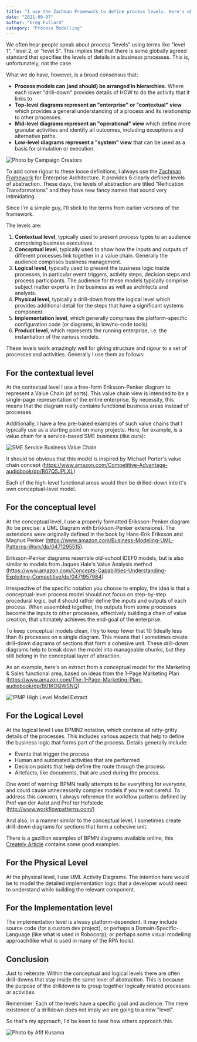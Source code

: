 ```yaml
---
title: "I use the Zachman Framework to define process levels. Here's why"
date: "2021-09-07"
author: "Greg Fullard"
category: "Process Modelling"
---
```


We often hear people speak about process "levels" using terms like "level 1", "level 2, or "level 5". 
This implies that that there is some globally agreed standard that specifies the levels of details in a business processes. 
This is, unfortunately, not the case.

What we do have, however, is a broad consensus that:

* **Process models can (and should) be arranged in hierarchies**. Where each lower "drill-down" provides details of HOW to do the activity that it links to
* **Top-level diagrams represent an "enterprise" or "contextual" view** which provides a general understanding of a process and its relationship to other processes.
* **Mid-level diagrams represent an "operational" view** which define more granular activities and identify all outcomes, including exceptions and alternative paths.
* **Low-level diagrams represent a "system" view** that can be used as a basis for simulation or execution.

![Photo by Campaign Creators](../../images/campaign-creators-8F4EX4Nw1yY-unsplash-md.jpg "Photo by Campaign Creators on Unsplash")

To add some rigour to these loose definitions, I always use the [Zachman Framework](https://www.zachman.com/resources/ea-articles-reference/327-the-framework-for-enterprise-architecture-background-description-and-utility-by-john-a-zachman) for Enterprise Architecture. 
It provides 6 clearly defined levels of abstraction. 
These days, the levels of abstraction are titled "Reification Transformations" and they have new fancy names 
that sound very intimidating. 

Since I'm a simple guy, I'll stick to the terms from earlier versions of the framework. 

The levels are:
1. **Contextual level**, typically used to present process types to an audience comprising business executives.
2. **Conceptual level**, typically used to show how the inputs and outputs of different processes link together in a value chain. Generally the audience comprises business management.
3. **Logical level**, typically used to present the business logic inside processes, in particular event triggers, activity steps, decision steps and process participants. The audience for these models typically comprise subject matter experts in the business as well as architects and analysts. 
4. **Physical level**, typically a drill-down from the logical level which provides additional detail for the steps that have a significant systems component.
5. **Implementation level**, which generally comprises the platform-specific configuration code (or diagrams, in low/no-code tools)
6. **Product level**, which represents the running enterprise, i.e. the instantiation of the various models.

These levels work amazingly well for giving structure and rigour to a set of processes and activities. Generally I use them as follows:

## For the contextual level
At the contextual level I use a free-form Eriksson-Penker diagram to represent a Value Chain (of sorts). This value chain view
is intended to be a single-page representation of the entire enterprise. By necessity, this means that the diagram really contains 
functional business areas instead of processes.

Additionally, I have a few pre-baked examples of such value chains that I typically use as a starting point on many projects.
Here, for example, is a value chain for a service-based SME business (like ours):

![SME Service Business Value Chain](../../images/sme-service-business-value-chain.png "Example Value Chain for an SME Service Business")

It should be obvious that this model is inspired by Michael Porter's value chain concept (https://www.amazon.com/Competitive-Advantage-audiobook/dp/B07Q5JPLXL)

Each of the high-level functional areas would then be drilled-down into it's own conceptual-level model.

## For the conceptual level
At the conceptual level, I use a properly formatted Eriksson-Penker diagram (to be precise: a UML Diagram with Erikkson-Penker extensions).
The extensions were originally defined in the book by Hans-Erik Eriksson and Magnus Penker (https://www.amazon.com/Business-Modeling-UML-Patterns-Work/dp/0471295515).

Eriksson-Penker diagrams resemble old-school IDEF0 models, but is also similar to models from Jaques Hale's Value Analysis method (https://www.amazon.com/Concepts-Capabilities-Understanding-Exploiting-Competitive/dp/0471957984)

Irrespective of the specific notation you choose to employ, the idea is that a conceptual-level process model should not focus on step-by-step procedural logic,
but it should rather define the inputs and outputs of each process. When assembled together, the outputs from some processes become the inputs to other processes, 
effectively building a chain of value creation, that ultimately achieves the end-goal of the enterprise.

To keep conceptual models clean, I try to keep fewer that 10 (ideally less than 6) processes on a single diagram. 
This means that I sometimes create drill-down diagrams of sections that form a cohesive unit. These drill-down diagrams help to break down the model into manageable chunks, but they still belong in the conceptual layer of abraction.

As an example, here's an extract from a conceptual model for the Marketing & Sales functional area, based on ideas from the 1-Page Marketing Plan (https://www.amazon.com/The-1-Page-Marketing-Plan-audiobook/dp/B01KOQWSNQ)

![1PMP High Level Model Extract](../../images/conceptual-extract.png "Extract from Conceptual-Level process model")

## For the Logical Level
At the logical level I use BPMN2 notation, which contains all nitty-gritty details of the processes. This includes various aspects that 
help to define the business logic that forms part of the process. Details generally include:
* Events that trigger the process
* Human and automated activities that are performed
* Decision points that help define the route through the process
* Artefacts, like documents, that are used during the process.

One word of warning: BPMN really attempts to be everything for everyone, and could cause unnecessarily complex models if you're not careful. 
To address this concern, I always reference the workflow patterns defined by Prof van der Aalst and Prof ter Hofstede (http://www.workflowpatterns.com/)

And also, in a manner similar to the conceptual level, I sometimes create drill-down diagrams for sections that form a cohesive unit.

There is a gazillion examples of BPMN diagrams available online, this [Creately Article](https://creately.com/blog/examples/bpmn-templates-model-processes/) contains some good examples.

## For the Physical Level
At the physical level, I use UML Activity Diagrams. The intention here would be to model the detailed implementation logic that a developer would need
to understand while building the relevant component.

## For the Implementation level
The implementation level is alwasy platform-dependent. It may include source code (for a custom dev project), or perhaps a Domain-Specific-Language (like what is used in Robocorp), or perhaps some visual 
modelling approach(like what is used in many of the RPA tools).

## Conclusion

Just to reiterate: Within the conceptual and logical levels there are often drill-downs that stay inside the same level of abstraction. 
This is because the purpose of the drilldown is to group together logically related processes or activities. 

Remember: Each of the levels have a specific goal and audience. The mere existence of a drilldown does not imply we are going to a new "level". 

So that's my approach, I'd be keen to hear how others approach this.

![Photo by Afif Kusama](../../images/afif-kusuma-D1z3dwROc44-unsplash-md.jpg "Photo by Afif Kusama on Unsplash")